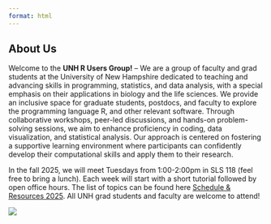 ```yaml
---
format: html
---
```


## About Us

::: grid
::: g-col-7
Welcome to the **UNH R Users Group!** -- We are a group of faculty and grad students at the University of New Hampshire dedicated to teaching and advancing skills in programming, statistics, and data analysis, with a special emphasis on their applications in biology and the life sciences. We provide an inclusive space for graduate students, postdocs, and faculty to explore the programming language R, and other relevant software. Through collaborative workshops, peer-led discussions, and hands-on problem-solving sessions, we aim to enhance proficiency in coding, data visualization, and statistical analysis. Our approach is centered on fostering a supportive learning environment where participants can confidently develop their computational skills and apply them to their research.

In the fall 2025, we will meet Tuesdays from 1:00-2:00pm in SLS 118 (feel free to bring a lunch). Each week will start with a short tutorial followed by open office hours. The list of topics can be found here [Schedule & Resources 2025](schedule.qmd). All UNH grad students and faculty are welcome to attend!
:::

::: g-col-4
![](images/UNH_RUsers.png)
:::
:::
